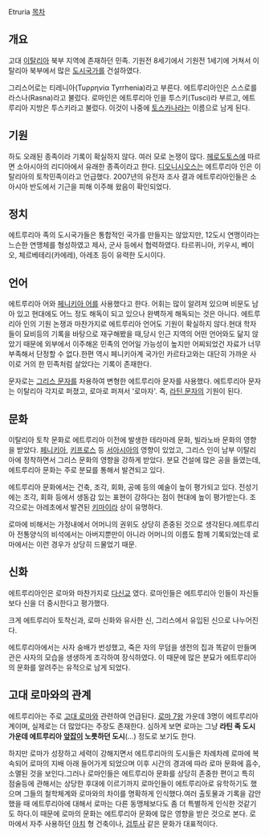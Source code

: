 Etruria
[[목차]]
== 개요 ==
고대 [[이탈리아]] 북부 지역에 존재하던 민족. 기원전 8세기에서 기원전 1세기에 거쳐서 이탈리아 북부에서 많은 [[도시국가]]를 건설하였다.

그리스어로는 티레니아(Τυρρηνία Tyrrhenia)라고 부른다. 에트루리아인은 스스로를 라스나(Rasna)라고 불렀다. 로마인은 에트루리아 인을 투스키(Tusci)라 부르고, 에트루리아 지방은 투스키라고 불렀다. 이것이 나중에 [[토스카나]]라는 이름으로 남게 된다.

== 기원 ==
하도 오래된 종족이라 기록이 확실하지 않다. 여러 모로 논쟁이 많다. [[헤로도토스]]에 따르면 소아시아의 리디아에서 유래한 종족이라고 한다. [[디오니시오스]]는 에트루리아 인은 이탈리아의 토착민족이라고 언급했다. 2007년의 유전자 조사 결과 에트루리아인들은 소아시아 반도에서 기근을 피해 이주해 왔음이 확인되었다. 

== 정치 ==
에트루리아 족의 도시국가들은 통합적인 국가를 만들지는 않았지만, 12도시 연맹이라는 느슨한 연맹체를 형성하였고 제사, 군사 등에서 협력하였다.  타르퀴니아, 키우시, 베이오, 체르베테리(카에레), 아레초 등이 유력한 도시이다.

== 언어 ==
에트루리아 어와 [[페니키아 어]]를 사용했다고 한다. 어휘는 많이 알려져 있으며 비문도 남아 있고 현대에도 어느 정도 해독이 되고 있으나 완벽하게 해독되는 것은 아니다. 에트루리아 인의 기원 논쟁과 마찬가지로 에트루리아 언어도 기원이 확실하지 않다.현대 학자들이 묘비등의 기록을 바탕으로 재구해봤을 때,당시 인근 지역의 어떤 언어와도 닮지 않았기 때문에 외부에서 이주해온 민족의 언어일 가능성이 높지만 어찌되었건 자료가 너무 부족해서 단정할 수 없다.한편 역시 페니키아계 국가인 카르타고와는 대단히 가까운 사이로 거의 한 민족처럼 살았다는 기록이 존재한다.

문자로는 [[그리스 문자]]를 차용하여 변형한 에트루리아 문자를 사용했다. 에트루리아 문자는 이탈리아 각지로 퍼졌고, 로마로 퍼져서 '로마자'. 즉, [[라틴 문자]]의 기원이 된다.
== 문화 ==
이탈리아 토착 문화로 에트루리아 이전에 발생한 테라마레 문화, 빌라노바 문화의 영향을 받았다. [[페니키아]], [[키프로스]] 등 [[서아시아]]의 영향이 있었고, 그리스 인이 남부 이탈리아에 정착하면서 그리스 문화의 영향을 강하게 받았다. 분묘 건설에 많은 공을 들였는데, 에트루리아 문화는 주로 분묘를 통해서 발견되고 있다.

에트루리아 문화에서는 건축, 조각, 회화, 공예 등의 예술이 높이 평가되고 있다. 전성기에는 조각, 회화 등에서 생동감 있는 표현이 강하다는 점이 현대에 높이 평가받는다. 조각으로는 아레초에서 발견된 [[키마이라]] 상이 유명하다.

로마에 비해서는 가정내에서 어머니의 권위도 상당히 존중된 것으로 생각된다.에트루리아 전통양식의 비석에서는 아버지뿐만이 아니라 어머니의 이름도 함께 기록되었는데 로마에서는 이런 경우가 상당히 드물었기 때문.
== 신화 ==
에트루리아인은 로마와 마찬가지로 [[다신교]] 였다. 로마인들은 에트루리아 인들이 자신들보다 신을 더 중시한다고 평가했다.

크게 에트루리아 토착신과, 로마 신화와 유사한 신, 그리스에서 유입된 신으로 나누어진다.

에트루리아에서는 사자 숭배가 번성했고, 죽은 자의 무덤을 생전의 집과 똑같이 만들며 관은 사자의 모습을 생생하게 조각하여 장식하였다. 이 때문에 많은 분묘가 에트루리아의 문화를 알려주는 유적으로 남게 되었다.
== 고대 로마와의 관계 ==
에트루리아는 주로 [[고대 로마]]와 관련하여 언급된다. [[로마 7왕]] 가운데 3명이 에트루리아 계이며, 실제로는 더 많았다는 주장도 존재한다. 심하게 보면 로마는 그냥 '''라틴 족 도시 가운데 에트루리아 [[앞잡이]] 노릇하던 도시'''(...) 정도로 보기도 한다.

하지만 로마가 성장하고 세력이 강해지면서 에트루리아의 도시들은 차례차례 로마에 복속되어 로마의 지배 아래 들어가게 되었으며 이후 시간의 경과에 따라 로마 문화에 흡수,소멸된 것을 보인다.그러나 로마인들은 에트루리아 문화를 상당히 존중한 편이고 특히 점술등에 관해서는 상당한 후대에 이르기까지 로마인들이 에트루리아로 유학하기도 했으며 그들의 철학체계와 로마와의 차이를 명확하게 인식했다.여러 출토물과 기록을 감안했을 때 에트루리아에 대해서 로마는 다른 동맹체보다도 좀 더 특별하게 인식한 것같기도 하다.이 때문에 로마의 문화는 에트루리아 문화에 많은 영향을 받은 것으로 본다. 로마에서 자주 사용하던 [[아치]] 형 건축이나, [[검투사]] 같은 문화가 대표적이다.
